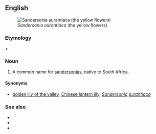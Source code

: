 ==English==
{{slim-wikipedia|Christmas bells (disambiguation)}}
[[Image:Bildtankstelle 1 027.jpg|thumb|''Sandersonia aurantiaca'' (the yellow flowers)]]

===Etymology===
{{term|Christmas}} + {{term|bell}}

===Noun===
{{en-plural noun|head=[[Christmas]] [[bells]]}}

# {{context|botany|lang=en}} A common name for [[sandersonia]]s, native to South Africa.

====Synonyms====
* {{sense|sandersonia}} [[golden lily of the valley]], [[Chinese lantern lily]], ''[[Sandersonia]] [[aurantiaca]]''

===See also===
* {{pedia}}
* {{specieslite|Sandersonia}}
* {{commonslite|Category:Sandersonia aurantiaca}}